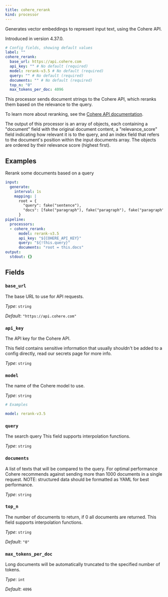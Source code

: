```yaml
---
title: cohere_rerank
kind: processor
---
```


Generates vector embeddings to represent input text, using the Cohere API.

Introduced in version 4.37.0.

```yml
# Config fields, showing default values
label: ""
cohere_rerank:
  base_url: https://api.cohere.com
  api_key: "" # No default (required)
  model: rerank-v3.5 # No default (required)
  query: "" # No default (required)
  documents: "" # No default (required)
  top_n: "0"
  max_tokens_per_doc: 4096
```

This processor sends document strings to the Cohere API, which reranks them based on the relevance to the query.

To learn more about reranking, see the [Cohere API documentation](https://docs.cohere.com/docs/rerank-2).

The output of this processor is an array of objects, each containing a "document" field with the original document content, a "relevance_score" field indicating how relevant it is to the query, and an index field that refers to the document's position within the input documents array. The objects are ordered by their relevance score (highest first).

		

## Examples

<Tabs>
<TabItem label="Rerank some documents based on a query">
Rerank some documents based on a query

```yaml
input:
  generate:
    interval: 1s
    mapping: |
      root = {
        "query": fake("sentence"),
        "docs": [fake("paragraph"), fake("paragraph"), fake("paragraph")],
      }
pipeline:
  processors:
  - cohere_rerank:
      model: rerank-v3.5
      api_key: "${COHERE_API_KEY}"
      query: "${!this.query}"
      documents: "root = this.docs"
output:
  stdout: {}
```

</TabItem>
</Tabs>

## Fields

### `base_url`

The base URL to use for API requests.


*Type*: `string`

*Default*: `"https://api.cohere.com"`

### `api_key`

The API key for the Cohere API.
<Aside type="caution" title="Sensitive Information">
	This field contains sensitive information that usually shouldn't be added to a config directly, read our secrets page for more info.
</Aside>



*Type*: `string`


### `model`

The name of the Cohere model to use.


*Type*: `string`


```yml
# Examples

model: rerank-v3.5
```

### `query`

The search query
This field supports interpolation functions.


*Type*: `string`


### `documents`

A list of texts that will be compared to the query. For optimal performance Cohere recommends against sending more than 1000 documents in a single request. NOTE: structured data should be formatted as YAML for best performance.


*Type*: `string`


### `top_n`

The number of documents to return, if 0 all documents are returned.
This field supports interpolation functions.


*Type*: `string`

*Default*: `"0"`

### `max_tokens_per_doc`

Long documents will be automatically truncated to the specified number of tokens.


*Type*: `int`

*Default*: `4096`


